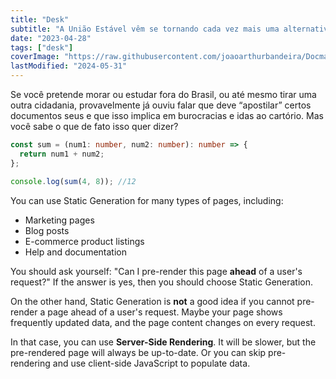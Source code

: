 ```yaml
---
title: "Desk"
subtitle: "A União Estável vêm se tornando cada vez mais uma alternativa para formalização de relações e muitos a confundem com o casamento civil. Neste breve texto, iremos te explicar quais as diferenças entre união estável e casamento – e suas implicações legais."
date: "2023-04-28"
tags: ["desk"]
coverImage: "https://raw.githubusercontent.com/joaoarthurbandeira/DocmaBlogPosts/main/images/desk.jpeg"
lastModified: "2024-05-31"
---
```


Se você pretende morar ou estudar fora do Brasil, ou até mesmo tirar uma outra cidadania, provavelmente já ouviu falar que deve “apostilar” certos documentos seus e que isso implica em burocracias e idas ao cartório. Mas você sabe o que de fato isso quer dizer?

```ts
const sum = (num1: number, num2: number): number => {
  return num1 + num2;
};

console.log(sum(4, 8)); //12
```

You can use Static Generation for many types of pages, including:

- Marketing pages
- Blog posts
- E-commerce product listings
- Help and documentation

You should ask yourself: "Can I pre-render this page **ahead** of a user's request?" If the answer is yes, then you should choose Static Generation.

<CustomImage
  src="https://raw.githubusercontent.com/joaoarthurbandeira/DocmaBlogPosts/main/images/NextLevel1.png"
  alt="Warning: Next Level Ahead"
/>

On the other hand, Static Generation is **not** a good idea if you cannot pre-render a page ahead of a user's request. Maybe your page shows frequently updated data, and the page content changes on every request.

In that case, you can use **Server-Side Rendering**. It will be slower, but the pre-rendered page will always be up-to-date. Or you can skip pre-rendering and use client-side JavaScript to populate data.
